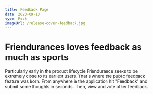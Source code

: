 ```yaml
---
title: Feedback Page
date: 2023-09-13
type: Post
imageUrl: /release-cover-feedback.jpg
---
```


# Friendurances loves feedback as much as sports

Particularly early in the product lifecycle Friendurance seeks to be extremely close to its earliest users. That's where the public feedback feature was born. From anywhere in the application hit "Feedback" and submit some thoughts in seconds. Then, view and vote other feedback.
